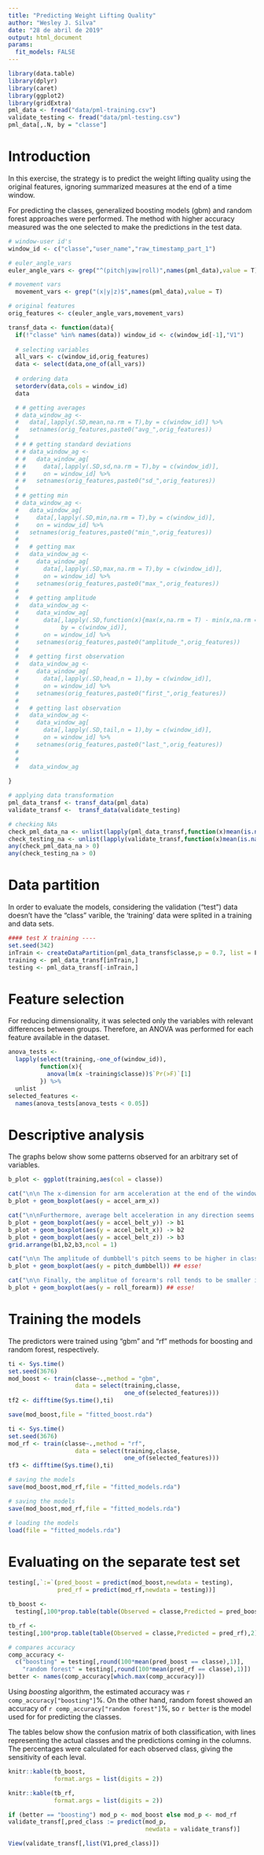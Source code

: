 ```yaml
---
title: "Predicting Weight Lifting Quality"
author: "Wesley J. Silva"
date: "28 de abril de 2019"
output: html_document
params:
  fit_models: FALSE
---
```


```r
library(data.table)
library(dplyr)
library(caret)
library(ggplot2)
library(gridExtra)
pml_data <- fread("data/pml-training.csv")
validate_testing <- fread("data/pml-testing.csv")
pml_data[,.N, by = "classe"]
```


# Introduction

In this exercise, the strategy is to predict the weight lifting quality using the original features, ignoring summarized measures at the end of a time window.

For predicting the classes, generalized boosting models (gbm) and random forest approaches were performed. The method with higher accuracy measured was the one selected to make the predictions in the test data.

```r
# window-user id's
window_id <- c("classe","user_name","raw_timestamp_part_1")

# euler_angle_vars
euler_angle_vars <- grep("^(pitch|yaw|roll)",names(pml_data),value = T)

# movement vars
  movement_vars <- grep("(x|y|z)$",names(pml_data),value = T)

# original features
orig_features <- c(euler_angle_vars,movement_vars)

transf_data <- function(data){
  if(!"classe" %in% names(data)) window_id <- c(window_id[-1],"V1")
  
  # selecting variables
  all_vars <- c(window_id,orig_features)
  data <- select(data,one_of(all_vars))
  
  # ordering data
  setorderv(data,cols = window_id)
  data

  # # getting averages
  # data_window_ag <-
  #   data[,lapply(.SD,mean,na.rm = T),by = c(window_id)] %>%
  #   setnames(orig_features,paste0("avg_",orig_features))
  # 
  # # # getting standard deviations
  # # data_window_ag <-
  # #   data_window_ag[
  # #     data[,lapply(.SD,sd,na.rm = T),by = c(window_id)],
  # #     on = window_id] %>%
  # #   setnames(orig_features,paste0("sd_",orig_features))
  # 
  # # getting min
  # data_window_ag <-
  #   data_window_ag[
  #     data[,lapply(.SD,min,na.rm = T),by = c(window_id)],
  #     on = window_id] %>%
  #   setnames(orig_features,paste0("min_",orig_features))
  #   
  #   # getting max
  #   data_window_ag <-
  #     data_window_ag[
  #       data[,lapply(.SD,max,na.rm = T),by = c(window_id)],
  #       on = window_id] %>%
  #     setnames(orig_features,paste0("max_",orig_features))
  #   
  #   # getting amplitude
  #   data_window_ag <-
  #     data_window_ag[
  #       data[,lapply(.SD,function(x){max(x,na.rm = T) - min(x,na.rm = T)}),
  #            by = c(window_id)],
  #       on = window_id] %>%
  #     setnames(orig_features,paste0("amplitude_",orig_features))
  #   
  #   # getting first observation
  #   data_window_ag <-
  #     data_window_ag[
  #       data[,lapply(.SD,head,n = 1),by = c(window_id)],
  #       on = window_id] %>%
  #     setnames(orig_features,paste0("first_",orig_features))
  #   
  #   # getting last observation
  #   data_window_ag <-
  #     data_window_ag[
  #       data[,lapply(.SD,tail,n = 1),by = c(window_id)],
  #       on = window_id] %>%
  #     setnames(orig_features,paste0("last_",orig_features))
  #   
  #   
  #   data_window_ag
  
}

# applying data transformation
pml_data_transf <- transf_data(pml_data)
validate_transf <-  transf_data(validate_testing)

# checking NAs
check_pml_data_na <- unlist(lapply(pml_data_transf,function(x)mean(is.na(x))))
check_testing_na <- unlist(lapply(validate_transf,function(x)mean(is.na(x))))
any(check_pml_data_na > 0)
any(check_testing_na > 0)

```

# Data partition

In order to evaluate the models, considering the validation ("test") data doesn't have the "class" varible, the 'training' data were splited in a training and data sets.

```r
#### test X training ----
set.seed(342)
inTrain <- createDataPartition(pml_data_transf$classe,p = 0.7, list = F)
training <- pml_data_transf[inTrain,]
testing <- pml_data_transf[-inTrain,]
```

# Feature selection

For reducing dimensionality, it was selected only the variables with relevant differences between groups. Therefore, an ANOVA was performed for each feature available in the dataset. 

```r
anova_tests <-
  lapply(select(training,-one_of(window_id)),
         function(x){
           anova(lm(x ~training$classe))$`Pr(>F)`[1]
         }) %>% 
  unlist
selected_features <- 
  names(anova_tests[anova_tests < 0.05])
```


# Descriptive analysis

The graphs below show some patterns observed for an arbitrary set of variables. 

```r
b_plot <- ggplot(training,aes(col = classe))

cat("\n\n The x-dimension for arm acceleration at the end of the window tends to be lower when the weight lifting is performed the right way.\n\n")
b_plot + geom_boxplot(aes(y = accel_arm_x))

cat("\n\nFurthermore, average belt acceleration in any direction seems to be a good predictor for class E exercises.\n\n")
b_plot + geom_boxplot(aes(y = accel_belt_y)) -> b1
b_plot + geom_boxplot(aes(y = accel_belt_x)) -> b2
b_plot + geom_boxplot(aes(y = accel_belt_z)) -> b3
grid.arrange(b1,b2,b3,ncol = 1)

cat("\n\n The amplitude of dumbbell's pitch seems to be higher in class B.\n\n")
b_plot + geom_boxplot(aes(y = pitch_dumbbell)) ## esse!

cat("\n\n Finally, the amplitue of forearm's roll tends to be smaller in the classes A and D, despite some outliers in class A.\n\n")
b_plot + geom_boxplot(aes(y = roll_forearm)) ## esse!

```


# Training the models

The predictors were trained using "gbm" and "rf" methods for boosting and random forest, respectively.

```r
ti <- Sys.time()
set.seed(3676)
mod_boost <- train(classe~.,method = "gbm",
                   data = select(training,classe,
                                 one_of(selected_features)))
tf2 <- difftime(Sys.time(),ti)

save(mod_boost,file = "fitted_boost.rda")

ti <- Sys.time()
set.seed(3676)
mod_rf <- train(classe~.,method = "rf",
                   data = select(training,classe,
                                 one_of(selected_features)))
tf3 <- difftime(Sys.time(),ti)

# saving the models
save(mod_boost,mod_rf,file = "fitted_models.rda")

# saving the models
save(mod_boost,mod_rf,file = "fitted_models.rda")
```

```r
# loading the models
load(file = "fitted_models.rda")
```

# Evaluating on the separate test set

```r
testing[,`:=`(pred_boost = predict(mod_boost,newdata = testing),
              pred_rf = predict(mod_rf,newdata = testing))]

tb_boost <-
  testing[,100*prop.table(table(Observed = classe,Predicted = pred_boost),1)]

tb_rf <- 
testing[,100*prop.table(table(Observed = classe,Predicted = pred_rf),2)]

# compares accuracy
comp_accuracy <- 
  c("boosting" = testing[,round(100*mean(pred_boost == classe),1)],
    "random forest" = testing[,round(100*mean(pred_rf == classe),1)])
better <- names(comp_accuracy[which.max(comp_accuracy)])

```

Using *boosting* algorithm, the estimated accuracy was `r comp_accuracy["boosting"]`%. On the other hand, random forest showed an accuracy of `r comp_accuracy["random forest"]`%, so `r better` is the model used for for predicting the classes.

The tables below show the confusion matrix of both classification, with lines representing the actual classes and the predictions coming in the columns. The percentages were calculated for each observed class, giving the sensitivity of each leval.

```r
knitr::kable(tb_boost,
             format.args = list(digits = 2))

knitr::kable(tb_rf,
             format.args = list(digits = 2))
```


```r
if (better == "boosting") mod_p <- mod_boost else mod_p <- mod_rf
validate_transf[,pred_class := predict(mod_p,
                                       newdata = validate_transf)]

View(validate_transf[,list(V1,pred_class)])
```

